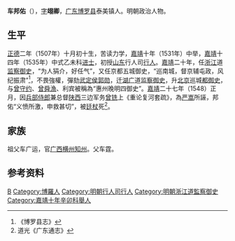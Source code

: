 '''车邦佑'''（{{bd|1507年||？|catIdx=Che}}），[[表字|字]]'''翊卿'''，[[广东|广东]][[博罗县|博罗县]]泰美镇人。明朝政治人物。

==生平==
[[正德_(明朝)|正德]]二年（1507年）十月初十生，苦读力学，[[嘉靖|嘉靖]]十年（1531年）中举，[[嘉靖|嘉靖]]十四年（1535年）中式乙未科[[进士|进士]]，初授[[山东|山东]]行人司[[行人_(官職)|行人]]。[[嘉靖|嘉靖]]二十年，任[[浙江|浙江]]道[[监察御史|监察御史]]，“为人狷介，好任气”，又任京都五城御史，“巡南城，督京辅屯政，风纪振肃”<ref>《博罗县志》</ref>，不畏強權，彈劾[[武定侯|武定侯]][[郭勋|郭勋]]，迁[[湖广|湖广]]道[[监察御史|监察御史]]，升[[北京|北京]]巡城[[都御史|都御史]]，与[[曾守约|曾守约]]、[[曾舜漁|曾舜漁]]、利宾被稱為“惠州晚明四御史”。[[嘉靖|嘉靖]]二十七年（1548）正月，因[[兵部侍郎|兵部侍郎]]兼总督[[陕西|陕西]]三边军务[[曾铣|曾铣]]上《重论复河套疏》，為[[严嵩|严嵩]]所誣，邦佑“义愤所激，申救甚切”，被[[廷杖|廷杖]]死<ref>道光《广东通志》</ref>。

==家族==
祖父车广运，官[[广西|广西]][[横州_(唐朝)|横州]][[知州|知州]]。父车霆。

== 参考资料 ==
{{reflist}}

{{嘉靖十四年乙未科殿試金榜}}

{{Authority control}}
{{DEFAULTSORT:Che车}}
[[Category:車姓|B]]
[[Category:博羅人|Category:博羅人]]
[[Category:明朝行人司行人|Category:明朝行人司行人]]
[[Category:明朝浙江道監察御史|Category:明朝浙江道監察御史]]
[[Category:嘉靖十年辛卯科舉人|Category:嘉靖十年辛卯科舉人]]